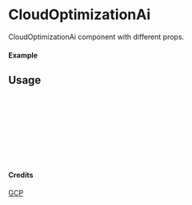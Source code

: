 
<Meta of={CloudOptimizationAi} title="GCP/CloudOptimizationAi" />

# CloudOptimizationAi

CloudOptimizationAi component with different props.

#### Example

<Canvas of={CloudOptimizationAi.Primary} />

## Usage

```ts
import { CloudOptimizationAi } from "yadl-ui";

const Example = () => {
  return (
      <CloudOptimizationAi />
  );
};

export default Example;
```

#### Credits
[GCP](https://cloud.google.com/icons)
